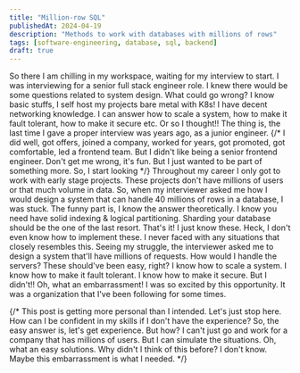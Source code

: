 ```yaml
---
title: "Million-row SQL"
publishedAt: 2024-04-19
description: "Methods to work with databases with millions of rows"
tags: [software-engineering, database, sql, backend]
draft: true
---
```


<WIP />

So there I am chilling in my workspace, waiting for my interview to start. I was interviewing for a senior full stack engineer role.
I knew there would be some questions related to system design. What could go wrong? I know basic stuffs, I self host my projects bare metal with K8s!
I have decent networking knowledge. I can answer how to scale a system, how to make it fault tolerant, how to make it secure etc. Or so I thought!!
The thing is, the last time I gave a proper interview was years ago, as a junior engineer. 
{/* I did well, got offers, joined a company, worked for years, got promoted, got comfortable,
led a frontend team. But I didn't like being a senior frontend engineer. Don't get me wrong, it's fun. But I just wanted to be part of something more.
So, I start looking */}
Throughout my career I only got to work with early stage projects. These projects don't have millions of users or that much volume in data.
So, when my interviewer asked me how I would design a system that can handle 40 millions of rows in a database, I was stuck. The funny part is,
I know the answer theoretically. I know you need have solid indexing & logical partitioning. 
Sharding your database should be the one of the last resort. That's it! I just know these.
Heck, I don't even know how to implement these. I never faced with any situations that closely resembles this.
Seeing my struggle, the interviewer asked me to design a system that'll have millions of requests. How would I handle the servers?
These should've been easy, right? I know how to scale a system. I know how to make it fault tolerant. I know how to make it secure.
But I didn't!! Oh, what an embarrassment! I was so excited by this opportunity. It was a organization that I've been following for some times.

{/* This post is getting more personal than I intended. Let's just stop here. How can I be confident in my skills if I don't have the experience?
So, the easy answer is, let's get experience. But how? I can't just go and work for a company that has millions of users. But I can simulate the situations.
Oh, what an easy solutions. Why didn't I think of this before? I don't know. Maybe this embarrassment is what I needed. */}